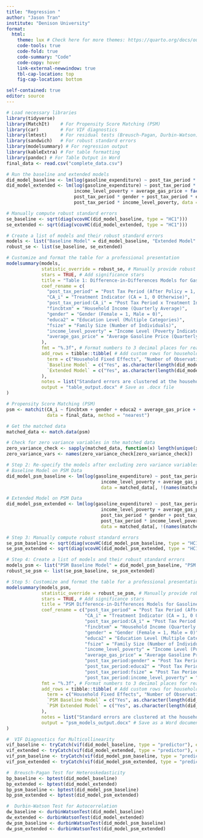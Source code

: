 ---
title: "Regression "
author: "Jason Tran"
institute: "Denison University"
format: 
  html:
    theme: lux # Check here for more themes: https://quarto.org/docs/output-formats/html-themes.html
    code-tools: true
    code-fold: true
    code-summary: "Code"
    code-copy: hover
    link-external-newwindow: true
    tbl-cap-location: top
    fig-cap-location: bottom

self-contained: true
editor: source
---


```{r}
# Load necessary libraries
library(tidyverse)
library(MatchIt)    # For Propensity Score Matching (PSM)
library(car)        # For VIF diagnostics
library(lmtest)     # For residual tests (Breusch-Pagan, Durbin-Watson)
library(sandwich)   # For robust standard errors
library(modelsummary) # For regression output
library(kableExtra) # For table formatting
library(pandoc) # For Table Output in Word
final_data <- read.csv("complete_data.csv")
```


```{r}


# Run the baseline and extended models
did_model_baseline <- lm(log(gasoline_expenditure) ~ post_tax_period * CA_i + fincbtxm + gender + educa2 + average_gas_price + factor(year), data = final_data)
did_model_extended <- lm(log(gasoline_expenditure) ~ post_tax_period * CA_i + fincbtxm + gender + educa2 + fsize + 
                         income_level_poverty + average_gas_price + factor(year) + 
                         post_tax_period * gender + post_tax_period * educa2 +
                         post_tax_period * income_level_poverty, data = final_data)

# Manually compute robust standard errors
se_baseline <- sqrt(diag(vcovHC(did_model_baseline, type = "HC1")))
se_extended <- sqrt(diag(vcovHC(did_model_extended, type = "HC1")))

# Create a list of models and their robust standard errors
models <- list("Baseline Model" = did_model_baseline, "Extended Model" = did_model_extended)
robust_se <- list(se_baseline, se_extended)

# Customize and format the table for a professional presentation
modelsummary(models,
             statistic_override = robust_se, # Manually provide robust SEs
             stars = TRUE, # Add significance stars
             title = "Table 1: Difference-in-Differences Models for Gasoline Expenditure",
             coef_rename = c(
               "post_tax_period" = "Post Tax Period (After Policy = 1, 0 Otherwise)",
               "CA_i" = "Treatment Indicator (CA = 1, 0 Otherwise)",
               "post_tax_period:CA_i" = "Post Tax Period x Treatment Indicator",
               "fincbtxm" = "Household Income (Quarterly Average)",
               "gender" = "Gender (Female = 1, Male = 0)",
               "educa2" = "Education Level (Multiple Categories)",
               "fsize" = "Family Size (Number of Individuals)",
               "income_level_poverty" = "Income Level (Poverty Indicator)",
               "average_gas_price" = "Average Gasoline Price (Quarterly Average)"
             ),
             fmt = "%.3f", # Format numbers to 3 decimal places for readability
             add_rows = tibble::tibble( # Add custom rows for household fixed effects and note
               term = c("Household Fixed Effects", "Number of Observations"),
               `Baseline Model` = c("Yes", as.character(length(did_model_baseline$residuals))),
               `Extended Model` = c("Yes", as.character(length(did_model_extended$residuals)))
             ),
             notes = list("Standard errors are clustered at the household level. The extended model includes additional interaction terms to capture heterogeneous effects across demographic groups."),
             output = "table_output.docx" # Save as .docx file
)
```


```{r}
# Propensity Score Matching (PSM)
psm <- matchit(CA_i ~ fincbtxm + gender + educa2 + average_gas_price + fsize + income_level_poverty, 
               data = final_data, method = "nearest")

# Get the matched data
matched_data <- match.data(psm)

# Check for zero variance variables in the matched data
zero_variance_check <- sapply(matched_data, function(x) length(unique(x)) == 1)
zero_variance_vars <- names(zero_variance_check[zero_variance_check])

# Step 2: Re-specify the models after excluding zero variance variables
# Baseline Model on PSM Data
did_model_psm_baseline <- lm(log(gasoline_expenditure) ~ post_tax_period * CA_i + fincbtxm + gender + educa2 + fsize + 
                                   income_level_poverty + average_gas_price + factor(year), 
                                   data = matched_data[, !(names(matched_data) %in% zero_variance_vars)])

# Extended Model on PSM Data
did_model_psm_extended <- lm(log(gasoline_expenditure) ~ post_tax_period * CA_i + fincbtxm + gender + educa2 + fsize + 
                                   income_level_poverty + average_gas_price + factor(year) + 
                                   post_tax_period * gender + post_tax_period * educa2 + 
                                   post_tax_period * income_level_poverty, 
                                   data = matched_data[, !(names(matched_data) %in% zero_variance_vars)])

# Step 3: Manually compute robust standard errors
se_psm_baseline <- sqrt(diag(vcovHC(did_model_psm_baseline, type = "HC1")))
se_psm_extended <- sqrt(diag(vcovHC(did_model_psm_extended, type = "HC1")))

# Step 4: Create a list of models and their robust standard errors
models_psm <- list("PSM Baseline Model" = did_model_psm_baseline, "PSM Extended Model" = did_model_psm_extended)
robust_se_psm <- list(se_psm_baseline, se_psm_extended)

# Step 5: Customize and format the table for a professional presentation
modelsummary(models_psm,
             statistic_override = robust_se_psm, # Manually provide robust SEs
             stars = TRUE, # Add significance stars
             title = "PSM Difference-in-Differences Models for Gasoline Expenditure (Quarterly Average, 2007-2019)",
             coef_rename = c("post_tax_period" = "Post Tax Period (After Policy = 1, 0 Otherwise)",
                             "CA_i" = "Treatment Indicator (CA = 1, 0 Otherwise)",
                             "post_tax_period:CA_i" = "Post Tax Period x Treatment Indicator (Interaction Term)",
                             "fincbtxm" = "Household Income (Quarterly Average)",
                             "gender" = "Gender (Female = 1, Male = 0)",
                             "educa2" = "Education Level (Multiple Categories)",
                             "fsize" = "Family Size (Number of Individuals)",
                             "income_level_poverty" = "Income Level (Poverty Indicator)",
                             "average_gas_price" = "Average Gasoline Price (Quarterly Average)",
                             "post_tax_period:gender" = "Post Tax Period x Gender",
                             "post_tax_period:educa2" = "Post Tax Period x Education Level",
                             "post_tax_period:fsize" = "Post Tax Period x Family Size",
                             "post_tax_period:income_level_poverty" = "Post Tax Period x Income Level (Poverty)"),
             fmt = "%.3f", # Format numbers to 3 decimal places for readability
             add_rows = tibble::tibble( # Add custom rows for household fixed effects and note
               term = c("Household Fixed Effects", "Number of Observations"),
               `PSM Baseline Model` = c("Yes", as.character(length(did_model_psm_baseline$residuals))),
               `PSM Extended Model` = c("Yes", as.character(length(did_model_psm_extended$residuals)))
             ),
             notes = list("Standard errors are clustered at the household level. The extended model includes additional interaction terms to capture heterogeneous effects across demographic groups."),
             output = "psm_models_output.docx" # Save as a Word document
)
```


```{r}
#  VIF Diagnostics for Multicollinearity
vif_baseline <- tryCatch(vif(did_model_baseline, type = "predictor"), error = function(e) NA)
vif_extended <- tryCatch(vif(did_model_extended, type = "predictor"), error = function(e) NA)
vif_psm_baseline <- tryCatch(vif(did_model_psm_baseline, type = "predictor"), error = function(e) NA)
vif_psm_extended <- tryCatch(vif(did_model_psm_extended, type = "predictor"), error = function(e) NA)

#  Breusch-Pagan Test for Heteroskedasticity
bp_baseline <- bptest(did_model_baseline)
bp_extended <- bptest(did_model_extended)
bp_psm_baseline <- bptest(did_model_psm_baseline)
bp_psm_extended <- bptest(did_model_psm_extended)

#  Durbin-Watson Test for Autocorrelation
dw_baseline <- durbinWatsonTest(did_model_baseline)
dw_extended <- durbinWatsonTest(did_model_extended)
dw_psm_baseline <- durbinWatsonTest(did_model_psm_baseline)
dw_psm_extended <- durbinWatsonTest(did_model_psm_extended)




```





